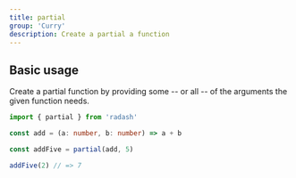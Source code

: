```yaml
---
title: partial
group: 'Curry'
description: Create a partial a function
---
```


## Basic usage

Create a partial function by providing some -- or all -- of the arguments the given function needs.

```ts
import { partial } from 'radash'

const add = (a: number, b: number) => a + b

const addFive = partial(add, 5)

addFive(2) // => 7
```

